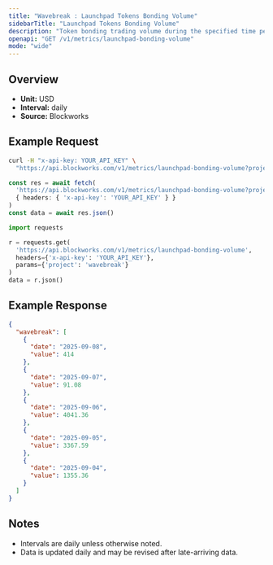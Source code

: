 ```yaml
---
title: "Wavebreak : Launchpad Tokens Bonding Volume"
sidebarTitle: "Launchpad Tokens Bonding Volume"
description: "Token bonding trading volume during the specified time period for given launchpad."
openapi: "GET /v1/metrics/launchpad-bonding-volume"
mode: "wide"
---
```


## Overview

- **Unit:** USD
- **Interval:** daily
- **Source:** Blockworks

## Example Request

<CodeGroup>

```bash cURL
curl -H "x-api-key: YOUR_API_KEY" \
  "https://api.blockworks.com/v1/metrics/launchpad-bonding-volume?project=wavebreak"
```

```typescript TypeScript
const res = await fetch(
  'https://api.blockworks.com/v1/metrics/launchpad-bonding-volume?project=wavebreak',
  { headers: { 'x-api-key': 'YOUR_API_KEY' } }
)
const data = await res.json()
```

```python Python
import requests

r = requests.get(
  'https://api.blockworks.com/v1/metrics/launchpad-bonding-volume',
  headers={'x-api-key': 'YOUR_API_KEY'},
  params={'project': 'wavebreak'}
)
data = r.json()
```

</CodeGroup>

## Example Response

```json
{
  "wavebreak": [
    {
      "date": "2025-09-08",
      "value": 414
    },
    {
      "date": "2025-09-07",
      "value": 91.08
    },
    {
      "date": "2025-09-06",
      "value": 4041.36
    },
    {
      "date": "2025-09-05",
      "value": 3367.59
    },
    {
      "date": "2025-09-04",
      "value": 1355.36
    }
  ]
}
```

## Notes
- Intervals are daily unless otherwise noted.
- Data is updated daily and may be revised after late-arriving data.
